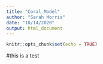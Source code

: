 ```yaml
---
title: "Coral_Model"
author: "Sarah Morris"
date: "10/14/2020"
output: html_document
---
```


```r
knitr::opts_chunk$set(echo = TRUE)
```

#this is a test


